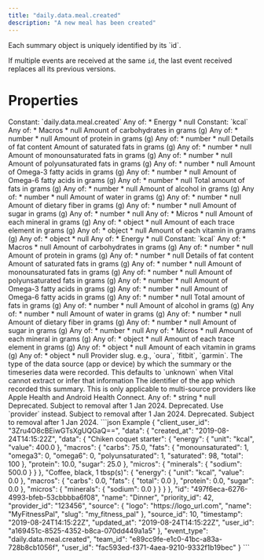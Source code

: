 ```yaml
---
title: "daily.data.meal.created"
description: "A new meal has been created"
---
```

<Warning>
Each summary object is uniquely identified by its `id`.

If multiple events are received at the same `id`, the last event received replaces all its previous
versions.
</Warning>
# Properties
<ResponseField name="event_type" type="const string" required="true">
Constant: `daily.data.meal.created`
</ResponseField>
<ResponseField name="team_id" type="string" required="true">
</ResponseField>
<ResponseField name="user_id" type="string" required="true">
</ResponseField>
<ResponseField name="client_user_id" type="string" required="true">
</ResponseField>
<ResponseField name="data" type="MealInDBBase_ClientFacingSource_" required="true">
<Expandable title="MealInDBBase_ClientFacingSource_" defaultOpen="true">
<ResponseField name="id" type="string" required="true">
</ResponseField>
<ResponseField name="user_id" type="string" required="true">
</ResponseField>
<ResponseField name="priority_id" type="integer" required="true">
</ResponseField>
<ResponseField name="source_id" type="integer" required="true">
</ResponseField>
<ResponseField name="provider_id" type="string" required="true">
</ResponseField>
<ResponseField name="timestamp" type="string" required="true">
</ResponseField>
<ResponseField name="name" type="string" required="true">
</ResponseField>
<ResponseField name="energy" type="anyOf" required="true">
Any of:
* Energy
* null
<Expandable title="Energy">
<ResponseField name="unit" type="const string" required="true">
Constant: `kcal`
</ResponseField>
<ResponseField name="value" type="number" required="true">
</ResponseField>
</Expandable>
</ResponseField>
<ResponseField name="macros" type="anyOf" required="true">
Any of:
* Macros
* null
<Expandable title="Macros">
<ResponseField name="carbs" type="anyOf | null">
Amount of carbohydrates in grams (g)
Any of:
* number
* null
</ResponseField>
<ResponseField name="protein" type="anyOf | null">
Amount of protein in grams (g)
Any of:
* number
* null
</ResponseField>
<ResponseField name="fats" type="Fats | null">
Details of fat content
<Expandable title="Fats" defaultOpen="true">
<ResponseField name="saturated" type="anyOf | null">
Amount of saturated fats in grams (g)
Any of:
* number
* null
</ResponseField>
<ResponseField name="monounsaturated" type="anyOf | null">
Amount of monounsaturated fats in grams (g)
Any of:
* number
* null
</ResponseField>
<ResponseField name="polyunsaturated" type="anyOf | null">
Amount of polyunsaturated fats in grams (g)
Any of:
* number
* null
</ResponseField>
<ResponseField name="omega3" type="anyOf | null">
Amount of Omega-3 fatty acids in grams (g)
Any of:
* number
* null
</ResponseField>
<ResponseField name="omega6" type="anyOf | null">
Amount of Omega-6 fatty acids in grams (g)
Any of:
* number
* null
</ResponseField>
<ResponseField name="total" type="anyOf | null">
Total amount of fats in grams (g)
Any of:
* number
* null
</ResponseField>
</Expandable>
</ResponseField>
<ResponseField name="alcohol" type="anyOf | null">
Amount of alcohol in grams (g)
Any of:
* number
* null
</ResponseField>
<ResponseField name="water" type="anyOf | null">
Amount of water in grams (g)
Any of:
* number
* null
</ResponseField>
<ResponseField name="fibre" type="anyOf | null">
Amount of dietary fiber in grams (g)
Any of:
* number
* null
</ResponseField>
<ResponseField name="sugar" type="anyOf | null">
Amount of sugar in grams (g)
Any of:
* number
* null
</ResponseField>
</Expandable>
</ResponseField>
<ResponseField name="micros" type="anyOf" required="true">
Any of:
* Micros
* null
<Expandable title="Micros">
<ResponseField name="minerals" type="anyOf | null">
Amount of each mineral in grams (g)
Any of:
* object
* null
</ResponseField>
<ResponseField name="trace_elements" type="anyOf | null">
Amount of each trace element in grams (g)
Any of:
* object
* null
</ResponseField>
<ResponseField name="vitamins" type="anyOf | null">
Amount of each vitamin in grams (g)
Any of:
* object
* null
</ResponseField>
</Expandable>
</ResponseField>
<ResponseField name="data" type="Record<string, ClientFacingFood> | null">
<Expandable defaultOpen>
<ResponseField name="{key=*}" type="ClientFacingFood | null">
<Expandable title="ClientFacingFood" defaultOpen="true">
<ResponseField name="energy" type="anyOf | null">
Any of:
* Energy
* null
<Expandable title="Energy">
<ResponseField name="unit" type="const string" required="true">
Constant: `kcal`
</ResponseField>
<ResponseField name="value" type="number" required="true">
</ResponseField>
</Expandable>
</ResponseField>
<ResponseField name="macros" type="anyOf | null">
Any of:
* Macros
* null
<Expandable title="Macros">
<ResponseField name="carbs" type="anyOf | null">
Amount of carbohydrates in grams (g)
Any of:
* number
* null
</ResponseField>
<ResponseField name="protein" type="anyOf | null">
Amount of protein in grams (g)
Any of:
* number
* null
</ResponseField>
<ResponseField name="fats" type="Fats | null">
Details of fat content
<Expandable title="Fats" defaultOpen="true">
<ResponseField name="saturated" type="anyOf | null">
Amount of saturated fats in grams (g)
Any of:
* number
* null
</ResponseField>
<ResponseField name="monounsaturated" type="anyOf | null">
Amount of monounsaturated fats in grams (g)
Any of:
* number
* null
</ResponseField>
<ResponseField name="polyunsaturated" type="anyOf | null">
Amount of polyunsaturated fats in grams (g)
Any of:
* number
* null
</ResponseField>
<ResponseField name="omega3" type="anyOf | null">
Amount of Omega-3 fatty acids in grams (g)
Any of:
* number
* null
</ResponseField>
<ResponseField name="omega6" type="anyOf | null">
Amount of Omega-6 fatty acids in grams (g)
Any of:
* number
* null
</ResponseField>
<ResponseField name="total" type="anyOf | null">
Total amount of fats in grams (g)
Any of:
* number
* null
</ResponseField>
</Expandable>
</ResponseField>
<ResponseField name="alcohol" type="anyOf | null">
Amount of alcohol in grams (g)
Any of:
* number
* null
</ResponseField>
<ResponseField name="water" type="anyOf | null">
Amount of water in grams (g)
Any of:
* number
* null
</ResponseField>
<ResponseField name="fibre" type="anyOf | null">
Amount of dietary fiber in grams (g)
Any of:
* number
* null
</ResponseField>
<ResponseField name="sugar" type="anyOf | null">
Amount of sugar in grams (g)
Any of:
* number
* null
</ResponseField>
</Expandable>
</ResponseField>
<ResponseField name="micros" type="anyOf | null">
Any of:
* Micros
* null
<Expandable title="Micros">
<ResponseField name="minerals" type="anyOf | null">
Amount of each mineral in grams (g)
Any of:
* object
* null
</ResponseField>
<ResponseField name="trace_elements" type="anyOf | null">
Amount of each trace element in grams (g)
Any of:
* object
* null
</ResponseField>
<ResponseField name="vitamins" type="anyOf | null">
Amount of each vitamin in grams (g)
Any of:
* object
* null
</ResponseField>
</Expandable>
</ResponseField>
</Expandable>
</ResponseField>
</Expandable>
</ResponseField>
<ResponseField name="source" type="ClientFacingSource" required="true">
<Expandable title="ClientFacingSource" defaultOpen="true">
<ResponseField name="provider" type="string" required="true">
Provider slug. e.g., `oura`, `fitbit`, `garmin`.
</ResponseField>
<ResponseField name="type" type="string | null">
The type of the data source (app or device) by which the summary or the timeseries data were recorded. This defaults to `unknown` when Vital cannot extract or infer that information
</ResponseField>
<ResponseField name="app_id" type="anyOf | null">
The identifier of the app which recorded this summary. This is only applicable to multi-source providers like Apple Health and Android Health Connect.
Any of:
* string
* null
</ResponseField>
<ResponseField name="name" type="string | null" deprecated>
Deprecated. Subject to removal after 1 Jan 2024.
</ResponseField>
<ResponseField name="slug" type="string | null" deprecated>
Deprecated. Use `provider` instead. Subject to removal after 1 Jan 2024.
</ResponseField>
<ResponseField name="logo" type="string | null" deprecated>
Deprecated. Subject to removal after 1 Jan 2024.
</ResponseField>
</Expandable>
</ResponseField>
<ResponseField name="created_at" type="string" required="true">
</ResponseField>
<ResponseField name="updated_at" type="string" required="true">
</ResponseField>
</Expandable>
</ResponseField>
<ResponseExample>
```json Example
{
  "client_user_id": "3Zru4O8cBEiwGTsXgUQGaQ==",
  "data": {
    "created_at": "2019-08-24T14:15:22Z",
    "data": {
      "Chiken coquet starter": {
        "energy": {
          "unit": "kcal",
          "value": 400.0
        },
        "macros": {
          "carbs": 75.0,
          "fats": {
            "monounsaturated": 1,
            "omega3": 0,
            "omega6": 0,
            "polyunsaturated": 1,
            "saturated": 98,
            "total": 100
          },
          "protein": 10.0,
          "sugar": 25.0
        },
        "micros": {
          "minerals": {
            "sodium": 500.0
          }
        }
      },
      "Coffee, black, 1 tbsp(s)": {
        "energy": {
          "unit": "kcal",
          "value": 0.0
        },
        "macros": {
          "carbs": 0.0,
          "fats": {
            "total": 0.0
          },
          "protein": 0.0,
          "sugar": 0.0
        },
        "micros": {
          "minerals": {
            "sodium": 0.0
          }
        }
      }
    },
    "id": "497f6eca-6276-4993-bfeb-53cbbbba6f08",
    "name": "Dinner",
    "priority_id": 42,
    "provider_id": "123456",
    "source": {
      "logo": "https://logo_url.com",
      "name": "MyFitnessPal",
      "slug": "my_fitness_pal"
    },
    "source_id": 10,
    "timestamp": "2019-08-24T14:15:22Z",
    "updated_at": "2019-08-24T14:15:22Z",
    "user_id": "a169451c-8525-4352-b8ca-070dd449a1a5"
  },
  "event_type": "daily.data.meal.created",
  "team_id": "e89cc9fe-e1c0-41bc-a83a-728b8cb1056f",
  "user_id": "fac593ed-f371-4aea-9210-9332f1b19bec"
}
```
</ResponseExample>
